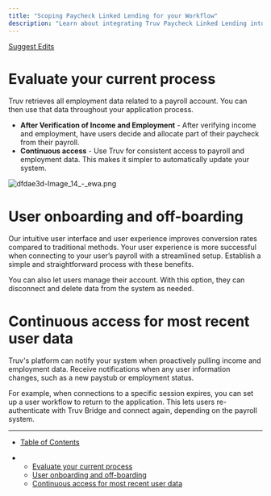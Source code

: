 ```yaml
---
title: "Scoping Paycheck Linked Lending for your Workflow"
description: "Learn about integrating Truv Paycheck Linked Lending into your User Experience with effective design and planning."
---
```


[Suggest Edits](/edit/embedding-paycheck-linked-loans-in-your-workflow)

# Evaluate your current process

Truv retrieves all employment data related to a payroll account. You can then use that data throughout your application process.

* **After Verification of Income and Employment** - After verifying income and employment, have users decide and allocate part of their paycheck from their payroll.
* **Continuous access** - Use Truv for consistent access to payroll and employment data. This makes it simpler to automatically update your system.

![](/images/docs/f850147-dfdae3d-Image_14_-_ewa.png "dfdae3d-Image_14_-_ewa.png")

# User onboarding and off-boarding

Our intuitive user interface and user experience improves conversion rates compared to traditional methods. Your user experience is more successful when connecting to your user’s payroll with a streamlined setup. Establish a simple and straightforward process with these benefits.

You can also let users manage their account. With this option, they can disconnect and delete data from the system as needed.

# Continuous access for most recent user data

Truv's platform can notify your system when proactively pulling income and employment data. Receive notifications when any user information changes, such as a new paystub or employment status.

For example, when connections to a specific session expires, you can set up a user workflow to return to the application. This lets users re-authenticate with Truv Bridge and connect again, depending on the payroll system.

***

* [Table of Contents](#)

* * [Evaluate your current process](#evaluate-your-current-process)
  * [User onboarding and off-boarding](#user-onboarding-and-off-boarding)
  * [Continuous access for most recent user data](#continuous-access-for-most-recent-user-data)
